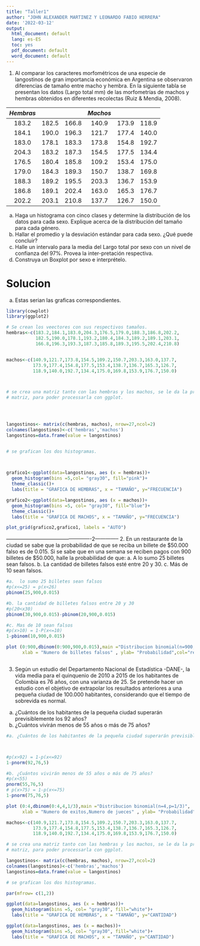 ```yaml
---
title: "Taller1"
author: "JOHN ALEXANDER MARTINEZ Y LEONARDO FABIO HERRERA"
date: '2022-03-12'
output:
  html_document: default
  lang: es-ES
  toc: yes
  pdf_document: default
  word_document: default
---
```




1.	Al comparar los caracteres morfométricos de una especie de langostinos de gran importancia económica en Argentina se observaron diferencias de tamaño entre macho y hembra. En la siguiente tabla se presentan los datos (Largo total mm) de las morfometrías de machos y hembras obtenidos en diferentes recolectas (Ruiz & Mendia, 2008). 

*Hembras*|  |   |*Machos*| |    |
|:------:|:------:|:------:|:------:|:------:|:------:|
183.2| 182.5|166.8|140.9|173.9|118.9|
184.1| 190.0|196.3|121.7|177.4|140.0|
183.0| 178.1|183.3|173.8|154.8|192.7|
204.3| 183.2|187.3|154.5|177.5|134.4|
176.5| 180.4|185.8|109.2|153.4|175.0|
179.0| 184.3|189.3|150.7|138.7|169.8|
188.3| 189.2|195.5|203.3|136.7|153.9|
186.8| 189.1|202.4|163.0|165.3|176.7|
202.2| 203.1|210.8|137.7|126.7|150.0|


a. Haga un histograma con cinco clases y determine la distribución de los datos para cada sexo. Explique acerca de la distribución del tamaño para cada género. 
b. Hallar el promedio y la desviación estándar para cada sexo. ¿Qué puede concluir? 
c. Halle un intervalo para la media del Largo total por sexo con un nivel de confianza del 97%. Provea la inter-pretación respectiva. 
d. Construya un Boxplot por sexo e interprételo.


# Solucion





a. Estas serian las graficas correspondientes.

```r



library(cowplot)
library(ggplot2)

# Se crean los veectores con sus respectivos tamaños.
hembras<-c(183.2,184.1,183.0,204.3,176.5,179.0,188.3,186.8,202.2,
           182.5,190.0,178.1,193.2,180.4,184.3,189.2,189.1,203.1,
           166.8,196.3,193.3,187.3,185.8,189.3,195.5,202.4,210.8)


machos<-c(140.9,121.7,173.8,154.5,109.2,150.7,203.3,163.0,137.7,
          173.9,177.4,154.8,177.5,153.4,138.7,136.7,165.3,126.7,
          118.9,140.0,192.7,134.4,175.0,169.8,153.9,176.7,150.0)



# se crea una matriz tanto con las hembras y los machos, se le da la propiedad de frame a la 
# matriz, para poder processarla con ggplot.
 



langostinos<- matrix(c(hembras, machos), nrow=27,ncol=2)
colnames(langostinos)<-c('hembras','machos')
langostinos=data.frame(value = langostinos)


# se grafican los dos histogramas.

 

grafico1<-ggplot(data=langostinos, aes (x = hembras))+
  geom_histogram(bins =5,col= "gray30", fill="pink")+
  theme_classic()+
  labs(title = "GRAFICA DE HEMBRAS", x = "TAMAÑO", y="FRECUENCIA")

grafico2<-ggplot(data=langostinos, aes (x = machos))+
  geom_histogram(bins =5, col= "gray30", fill="blue")+
  theme_classic()+
  labs(title = "GRAFICA DE MACHOS", x = "TAMAÑO", y="FRECUENCIA")

plot_grid(grafico2,grafico1, labels = "AUTO")


```










-------------------------------------------------2--------------
2.	En un restaurante de la ciudad se sabe que la probabilidad de que se reciba 
un billete de $50.000 falso es de 0.015. Si se sabe que en una semana se reciben 
pagos con 900 billetes de $50.000, halle la probabilidad de que: 
a. A lo sumo 25 billetes sean falsos.
b. La cantidad de billetes falsos esté entre 20 y 30.
c. Más de 10 sean falsos.


```r
#a.  lo sumo 25 billetes sean falsos
#p(x<=25) = p(x<26)
pbinom(25,900,0.015)

#b. la cantidad de billetes falsos entre 20 y 30
#p(20<x30)
pbinom(30,900,0.015)-pbinom(20,900,0.015)

#c. Mas de 10 sean falsos
#p(x>10) = 1-P(x<=10)
1-pbinom(10,900,0.015)

plot (0:900,dbinom(0:900,900,0.015),main ="Distribucion binomial(n=900,p=0.015)",
      xlab = "Numero de billetes falsos" , ylab= "Probabilidad",col="red", pch=15)



```



3.  Según un estudio del Departamento Nacional de Estadística -DANE-, la vida media para el quinquenio de 2010 a 2015 de los habitantes de Colombia es 76 años, con una varianza de 25. Se pretende hacer un estudio con el objetivo de extrapolar los resultados anteriores a una pequeña ciudad de 100.000 habitantes, considerando que el tiempo de sobrevida es normal.
a. ¿Cuántos de los habitantes de la pequeña ciudad superarán previsiblemente los 92 años?
b. ¿Cuántos vivirán menos de 55 años o más de 75 años?



```r
#a. ¿Cuántos de los habitantes de la pequeña ciudad superarán previsiblemente los 92 



#p(x>92) = 1-p(x<=92)
1-pnorm(92,76,5)

#b. ¿Cuántos vivirán menos de 55 años o más de 75 años?
#p(x<55)  
pnorm(55,76,5)
# p(x>75) = 1-p(x<=75)
1-pnorm(75,76,5)

plot (0:4,dbinom(0:4,4,1/3),main ="Distribucion binomial(n=4,p=1/3)",
      xlab = "Numero de exitos,Numero de jueces" , ylab= "Probabilidad",col="red", pch=15)

machos<-c(140.9,121.7,173.8,154.5,109.2,150.7,203.3,163.0,137.7,
          173.9,177.4,154.8,177.5,153.4,138.7,136.7,165.3,126.7,
          118.9,140.0,192.7,134.4,175.0,169.8,153.9,176.7,150.0)

# se crea una matriz tanto con las hembras y los machos, se le da la propiedad de frame a la 
# matriz, para poder processarla con ggplot.

langostinos<- matrix(c(hembras, machos), nrow=27,ncol=2)
colnames(langostinos)<-c('hembras','machos')
langostinos=data.frame(value = langostinos)

# se grafican los dos histogramas.

par(mfrow= c(1,2))  

ggplot(data=langostinos, aes (x = hembras))+
  geom_histogram(bins =5, col= "gray30", fill="white")+
  labs(title = "GRAFICA DE HEMBRAS", x = "TAMAÑO", y="CANTIDAD")

ggplot(data=langostinos, aes (x = machos))+
  geom_histogram(bins =5, col= "gray30", fill="white")+
  labs(title = "GRAFICA DE MACHOS", x = "TAMAÑO", y="CANTIDAD")

  
```

